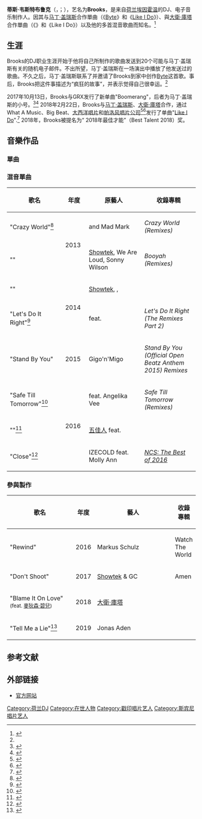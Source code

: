 {{infobox musical artist
| name = Brooks
| image = ThijsWestbroek.jpg
| background = non_performing_personnel
| birth_name = 蒂斯·韦斯特布鲁克<br>（Thijs Westbroek）
| birth_date = {{birth date and age|1995|4|14}}
| birth_place = {{NLD}}[[北布拉邦省|北布拉邦省]][[埃因霍温|埃因霍温]]
| associated_acts = {{hlist|[[马丁·盖瑞斯|马丁·盖瑞斯]]|{{tsl|en|Bassjackers||Bassjackers}}|[[大衛·庫塔_(DJ)|大衛‧庫塔]]|[[Showtek|Showtek]]|Jonas Aden<!-- Artists who have released two (2) or more songs with Brooks -->}}
| years_active = 2013–现在
| occupation = {{hlist|DJ|音乐制作人|音乐家}}
| genre = {{hlist|[[未来浩室|未来浩室]]<ref>{{Cite web |url=https://djmag.jp/en/news/20171216180000 |title=DJ Mag Japan Special Interview：Brooks |date=2017-12-16 |website=[[DJ雜誌|DJ Mag]] |access-date=2018-03-24 |archive-date=2018-03-25 |archive-url=https://web.archive.org/web/20180325045845/https://djmag.jp/en/news/20171216180000 |dead-url=no }}</ref>|[[电子浩室|电子浩室]]|[[渐进浩室|渐进浩室]]<ref name="TIOH">{{Cite web |url=https://www.thisisourhouse.nl/features/interview-brooks/ |title=Brooks is klaar om zichzelf aan de wereld te laten zien |website=This Is Our House |language=nl |access-date=2018-03-24 |archive-date=2018-03-25 |archive-url=https://web.archive.org/web/20180325045508/https://www.thisisourhouse.nl/features/interview-brooks/ |dead-url=yes }}</ref>|[[未来贝斯|未来贝斯]]|[[電子浩室#Big_Room_House|大空间浩室]]}}
| instruments = [[FL_Studio|FL Studio]]
| label = {{hlist|{{tsl|en|Future House Music||Future House Music}}|[[斯宾尼唱片|斯宾尼]]|Skink|{{tsl|en|Armada Music||Armada}}|[[戳印唱片|戳印]]|2-Dutch|Hexagon}}
| website = {{URL|musicbybrooks.com}}
}}

'''蒂斯·韦斯特布鲁克'''（{{lang-nl|'''Thijs Westbroek'''}}，{{IPA-nl|tɛis ˈʋɛstbruk}}；{{bd|1995年|4月14日}}），艺名为'''Brooks'''，是来自[[荷兰|荷兰]][[埃因霍温|埃因霍温]]的DJ、电子音乐制作人。因其与[[马丁·盖瑞斯|马丁·盖瑞斯]]合作單曲（《[[Byte_(歌曲)|Byte]]》和《[[Like_I_Do|Like I Do]]》）、與[[大衛·庫塔_(DJ)|大衛‧庫塔]]合作單曲（《{{le|Better When You're Gone}}》和《Like I Do》）以及他的多首混音歌曲而知名。<ref>{{Cite web |url=https://partyflock.nl/en/artist/76410:Brooks |title=Brooks |website=Partyflock |language=en-US |access-date=2018-03-24 |archive-date=2019-04-04 |archive-url=https://web.archive.org/web/20190404224638/https://partyflock.nl/en/artist/76410:Brooks |dead-url=no }}</ref>

==生涯==
Brooks的DJ职业生涯开始于他将自己所制作的歌曲发送到20个可能与马丁·盖瑞斯有关的随机电子邮件。不出所望，马丁·盖瑞斯在一场演出中播放了他发送过的歌曲。不久之后，马丁·盖瑞斯联系了并邀请了Brooks到家中创作[[Byte|Byte]]这首歌。事后，Brooks把这件事描述为“疯狂的故事”，并表示觉得自己很幸运。<ref name="TIOH"/>

2017年10月13日，Brooks与GRX发行了新单曲"Boomerang"，后者为马丁·盖瑞斯的小号。<ref>{{Cite web |url=http://www.youredm.com/2017/10/13/brooks-grx-release-new-track-boomerang/ |title=Martin Garrix Revives Old, Dead Alias for Massive New Collab |date=2017-10-13 |website=Your EDM |language=en-US |access-date=2018-03-24 |archive-date=2018-03-25 |archive-url=https://web.archive.org/web/20180325045126/http://www.youredm.com/2017/10/13/brooks-grx-release-new-track-boomerang/ |dead-url=no }}</ref><ref>{{Cite web |url=https://www.billboard.com/articles/news/dance/7998532/martin-garrix-new-song-boomerang-grx-brooks |title=Martin Garrix Drops Punchy Track 'Boomerang' Under GRX Alias With Brooks |website=Billboard |access-date=2018-03-24 |archive-date=2019-05-21 |archive-url=https://web.archive.org/web/20190521234023/https://www.billboard.com/articles/news/dance/7998532/martin-garrix-new-song-boomerang-grx-brooks |dead-url=no }}</ref> 2018年2月22日，Brooks与[[马丁·盖瑞斯|马丁·盖瑞斯]]、[[大衛·庫塔_(DJ)|大衛‧庫塔]]合作，通过What A Music、Big Beat、[[大西洋唱片|大西洋唱片]]和[[帕洛风唱片公司|帕洛风唱片公司]]<ref>{{Cite web |url=https://www.broadwayworld.com/bwwmusic/article/David-Guetta-Brooks-and-Martin-Garrix-Join-Forces-for-New-Single-LIKE-I-DO-20180222 |title=David Guetta, Brooks, and Martin Garrix Join Forces for New Single LIKE I DO |last=Desk |first=TV News |accessdate=2018-03-24 |archive-date=2018-03-25 |archive-url=https://web.archive.org/web/20180325045056/https://www.broadwayworld.com/bwwmusic/article/David-Guetta-Brooks-and-Martin-Garrix-Join-Forces-for-New-Single-LIKE-I-DO-20180222 |dead-url=no }}</ref><ref>{{Cite web |url=http://www.youredm.com/2018/02/22/david-guetta-martin-garrix-brooks-team-like/ |title=Martin Garrix's Massive New Collab Is Out Now A Day Early |date=2018-02-22 |website=Your EDM |language=en-US |access-date=2018-03-24 |archive-date=2018-03-25 |archive-url=https://web.archive.org/web/20180325045540/http://www.youredm.com/2018/02/22/david-guetta-martin-garrix-brooks-team-like/ |dead-url=no }}</ref>发行了单曲"[[Like_I_Do|Like I Do]]".<ref>{{Cite web |url=https://djmag.com/content/martin-garrix-david-guetta-and-brooks%E2%80%99-collaboration-%E2%80%98-i-do%E2%80%99-has-landed-listen |title=Martin Garrix, David Guetta and Brooks’ collaboration ‘Like I Do’  has landed: Listen |date=2018-02-22 |website=DJMag.com |access-date=2018-03-24 |archive-date=2018-03-25 |archive-url=https://web.archive.org/web/20180325045300/https://djmag.com/content/martin-garrix-david-guetta-and-brooks%E2%80%99-collaboration-%E2%80%98-i-do%E2%80%99-has-landed-listen |dead-url=no }}</ref> 2018年，Brooks被{{le|SLAM! (電台)|SLAM! (radio station)|SLAM!}}提名为“ 2018年最佳才能”（Best Talent 2018）奖。

==音樂作品==
===單曲===
===混音單曲===
{| class="wikitable plainrowheaders"  style="text-align:center;"
! rowspan="1" style="width:14em;"| 歌名
! rowspan="1" style="width:4em;" | 年度
! colspan="1" style="width:16em;"| 原藝人
! rowspan="1" style="width:18em;"| 收錄專輯
|-
!scope="row"| "Crazy World"<ref>{{cite web|url=https://itunes.apple.com/bw/album/crazy-world-remixes-ep/768141796|title=Crazy World (Remixes) - EP by DJ Antoine on Apple Music|work=iTunes|accessdate=2018-12-31}}</ref>
| rowspan="2" |2013
| {{le|DJ Antoine}} and Mad Mark
| ''Crazy World (Remixes)''
|-
!scope="row"| "{{le|Booyah (歌曲)|Booyah (song)|Booyah}}"
|[[Showtek|Showtek]], We Are Loud, Sonny Wilson
|''Booyah (Remixes)''
|-
!scope="row"| "{{le|砲彈 (Showtek歌曲)|Cannonball (Showtek and Justin Prime song)|Cannonball (Earthquake)}}"
| rowspan="2" |2014
|[[Showtek|Showtek]], {{le|Justin Prime}}, {{le|Matthew Koma}}
| {{N/A|無收錄專輯}}
|-
! scope="row" | "Let's Do It Right"<ref>{{cite web|url=https://itunes.apple.com/us/album/lets-do-it-right-the-remixes-part-2-feat-eva-simons-ep/id840406076|title=Let's Do It Right (The Remixes Part 2) [feat. Eva Simons] - EP by The Young Professionals on Apple Music|work=iTunes|accessdate=31 December 2018}}</ref>
|{{le|The Young Professionals}} feat. {{le|Eva Simons}}
|''Let's Do It Right (The Remixes Part 2)''
|-
!scope="row"| "Stand By You"
|2015
|Gigo'n'Migo
|''Stand By You (Official Open Beatz Anthem 2015) Remixes''
|-
!scope="row"| "Safe Till Tomorrow"<ref>{{cite web|url=https://itunes.apple.com/us/album/safe-till-tomorrow-feat-angelika-vee-remixes-ep/1111758113|title=Safe Till Tomorrow (feat. Angelika Vee) [Remixes] - EP by Morgan Page on Apple Music|work=iTunes|accessdate=31 December 2018}}</ref>
| rowspan="3" |2016
| {{le|Morgan Page}} feat. Angelika Vee
| ''Safe Till Tomorrow (Remixes)''
|-
!scope="row"| "{{le|Work From Home|Work from Home (song)|Work From Home}}"<ref>{{Cite web|title=Fifth Harmony ft. Ty Dolla $ign - Work From Home (Brooks Remix) - YouTube|url=https://www.youtube.com/watch?v=Iprm-9O6UAA&ab_channel=FutureHouseMusic|access-date=2020-12-03|website=www.youtube.com}}</ref>
|[[五佳人|五佳人]] feat. {{le|Ty Dolla Sign|Ty Dolla Sign|Ty Dolla $ign}}
| {{N/A|無收錄專輯}}
|-
!scope="row"| "Close"<ref>{{Citation|title=Close (Brooks Remix) [feat. Molly Ann] by IZECOLD|url=https://music.apple.com/ca/album/close-brooks-remix-feat-molly-ann-single/1174457731?i=1174457740|language=en-ca|access-date=2019-07-12}}</ref>
|IZECOLD feat. Molly Ann
| ''[[无版权音效#2016年：《NCS之愛_第一輯》與《NCS：2016精選輯》|NCS: The Best of 2016]]''
|}
===參與製作===
{| class="wikitable plainrowheaders" style="text-align:center;"
|-
! scope="col" style="width:10em;"| 歌名
! scope="col" style="width:1em;"| 年度
! scope="col" style="width:12em;"| 藝人
! scope="col" style="width:em;"| 收錄專輯
|-
! scope="row"| "Rewind"
|2016
|Markus Schulz
|Watch The World
|-
! scope="row"| "Don't Shoot"
| 2017
| [[Showtek|Showtek]] & GC
| Amen
|-
! scope="row"| "Blame It On Love"<br/><small>(feat. [[麥狄森·碧兒|麥狄森·碧兒]])</small>
| 2018
| [[大衛·庫塔_(DJ)|大衛‧庫塔]]
| ''{{le|7 (大衛‧庫塔專輯)|7 (David Guetta album)|7}}''
|-
! scope="row"| "Tell Me a Lie"<ref>{{Cite web |url=https://www.qobuz.com/us-en/album/tell-me-a-lie-jonas-aden/f5jeco4q32h4a |title=Album Tell Me A Lie, Jonas Aden - Qobuz: download and streaming in high quality |date=2019-10-04 |website=Qobuz |accessdate=2019-10-04}}</ref>
| 2019
| Jonas Aden
| {{N/A|無收錄專輯}}
|}
==参考文献==
{{reflist}}

==外部链接==
*[https://musicbybrooks.com 官方网站]{{Wayback|url=https://musicbybrooks.com/ |date=20200710113611 }}

[[Category:荷兰DJ|Category:荷兰DJ]]
[[Category:在世人物|Category:在世人物]]
[[Category:戳印唱片艺人|Category:戳印唱片艺人]]
[[Category:斯宾尼唱片艺人|Category:斯宾尼唱片艺人]]
